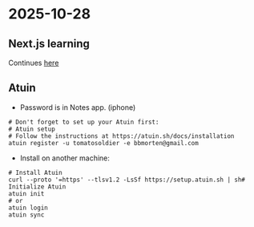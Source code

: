 # 2025-10-28

## Next.js learning

Continues [here](docs/nextjs-f-v2.mdx)


## Atuin

- Password is in Notes app. (iphone)


```shell
# Don't forget to set up your Atuin first:
# Atuin setup
# Follow the instructions at https://atuin.sh/docs/installation
atuin register -u tomatosoldier -e bbmorten@gmail.com

```

- Install on another machine:

```shell
# Install Atuin
curl --proto '=https' --tlsv1.2 -LsSf https://setup.atuin.sh | sh# Initialize Atuin
atuin init
# or
atuin login
atuin sync
```